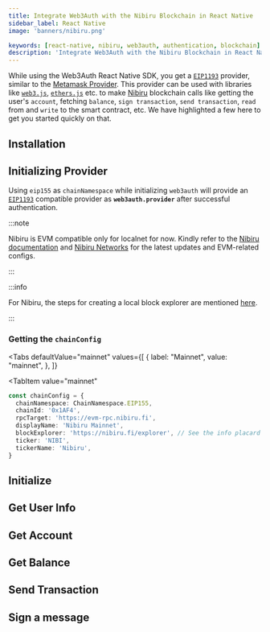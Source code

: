 ```yaml
---
title: Integrate Web3Auth with the Nibiru Blockchain in React Native
sidebar_label: React Native
image: 'banners/nibiru.png'

keywords: [react-native, nibiru, web3auth, authentication, blockchain]
description: 'Integrate Web3Auth with the Nibiru Blockchain in React Native | Documentation - Web3Auth'
---
```



<SEO
  title="Integrate Web3Auth with the Nibiru Blockchain in React Native"
  description="Integrate Web3Auth with the Nibiru Blockchain in React Native | Documentation - Web3Auth"
  image="https://web3auth.io/docs/banners/nibiru.png"
  slug="/embedded-wallets/connect-blockchain/evm/nibiru/react-native"
/>

While using the Web3Auth React Native SDK, you get a [`EIP1193`](https://eips.ethereum.org/EIPS/eip-1193) provider, similar to the [Metamask Provider](https://docs.metamask.io/guide/ethereum-provider.html). This provider can be used with libraries like [`web3.js`](https://web3js.readthedocs.io/en/v1.2.8/getting-started.html), [`ethers.js`](https://docs.ethers.io/v5/getting-started/) etc. to make [Nibiru](https://nibiru.fi/) blockchain calls like getting the user's `account`, fetching `balance`, `sign transaction`, `send transaction`, `read` from and `write` to the smart contract, etc. We have highlighted a few here to get you started quickly on that.

## Installation

<InstallationSnippet />

## Initializing Provider

Using `eip155` as `chainNamespace` while initializing `web3auth` will provide an [`EIP1193`](https://eips.ethereum.org/EIPS/eip-1193) compatible provider as **`web3auth.provider`** after successful authentication.

:::note

Nibiru is EVM compatible only for localnet for now. Kindly refer to the [Nibiru documentation](https://nibiru.fi/docs/dev/evm/) and [Nibiru Networks](https://nibiru.fi/docs/dev/networks/#evm-network-configs) for the latest updates and EVM-related configs.

:::

:::info

For Nibiru, the steps for creating a local block explorer are mentioned [here](https://nibiru.fi/docs/dev/evm/quickstart.html#_4-local-explorer-optional).

:::

### Getting the `chainConfig`

<Tabs
 defaultValue="mainnet"
  values={[
    { label: "Mainnet", value: "mainnet", },
  ]}
>
<TabItem
  value="mainnet"
>

```typescript
const chainConfig = {
  chainNamespace: ChainNamespace.EIP155,
  chainId: '0x1AF4',
  rpcTarget: 'https://evm-rpc.nibiru.fi',
  displayName: 'Nibiru Mainnet',
  blockExplorer: 'https://nibiru.fi/explorer', // See the info placard above
  ticker: 'NIBI',
  tickerName: 'Nibiru',
}
```

</TabItem>
</Tabs>

## Initialize

<InitialisationSnippet />

## Get User Info

<UserInfoSnippet />

## Get Account

<GetAccountSnippet />

## Get Balance

<GetBalanceSnippet />

## Send Transaction

<SendTransactionSnippet />

## Sign a message

<SignMessageSnippet />
